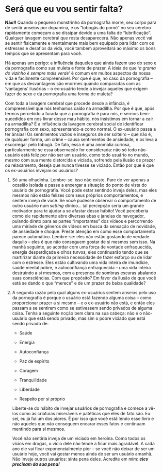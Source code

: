 # Será que eu vou sentir falta?

**Não!!** Quando o pequeno monstrinho da pornografia morre, seu corpo para de sentir anseios por dopamina, e os "tobogãs do pornô" no seu cérebro rapidamente começam a se dissipar devido a uma falta de "lubrificação". Qualquer lavagem cerebral que resta desaparecerá. Não apenas você vai se sentir fisicamente e mentalmente mais bem equipado para lidar com os estresses e desafios da vida, você também aproveitará ao máximo os bons tempos que se apresentam para você.

Há apenas um perigo: a influência daqueles que ainda fazem uso do sexo e da pornografia como sua muleta e fonte de prazer. A ideia de que *'a grama do vizinho é sempre mais verde'* é comum em muitos aspectos da nossa vida e facilmente compreensível. Por que é que, no caso da pornografia -- em que as desvantagens são enormes quando comparadas com as 'vantagens' ilusórias -- o ex-usuário tende a invejar aqueles que exigem fazer do sexo e da pornografia uma forma de muleta?

Com toda a lavagem cerebral que procede desde a infância, é compreensível que nós tenhamos caído na armadilha. Por que é que, após termos percebido a furada que a pornografia é para nós, e sermos bem-sucedidos em nos livrar desse mau hábito, nós insistimos em tornar a cair na armadilha? É a influência da lavagem cerebral social de identificar pornografia com sexo, apresentando-a como normal. O ex-usuário passa a ter ânsias! Os sentimentos vazios e inseguros de ser solteiro -- que não é, de qualquer forma, um crime -- causa sentimentos de ansiedade, e os leva a escorregar pelo tobogã. De fato, essa é uma anomalia curiosa, particularmente se essa observação for considerada: não só todo não-usuário está feliz por não ser um usuário, como todo usuário no mundo, mesmo com sua mente distorcida e viciada, sofrendo pela ilusão de prazer ou relaxamento, deseja que nunca tivesse se viciado. Então por que é que os ex-usuários invejam os usuários?

1. Só uma olhadinha. Lembre-se: isso não existe. Pare de ver apenas a ocasião isolada e passe a enxergar a situação do ponto de vista do usuário de pornografia. Você pode estar sentindo inveja deles, mas eles mesmos não estão felizes com seus próprios comportamentos, e sentem inveja de você. Se você pudesse observar o comportamento de outro usuário num *setting* clínico... tal percepção seria um grande motivador para te ajudar a se afastar desse hábito! Você perceberia como ele rapidamente abre diversas abas e janelas de navegador, pulando direto para as partes "importantes" dos vídeos e percorrendo uma miríade de gêneros de vídeos em busca da sensação de novidade, de ansiedade e choque. Preste atenção em como esse comportamento parece automático. Lembre-se: eles não estão gostando de verdade daquilo -- eles é que não conseguem gostar de si mesmos sem isso. Na manhã seguinte, ao acordar com uma força de vontade enfraquecida, energia desperdiçada e olhos turvos, eles continuarão tendo que se martirizar diante da primeira necessidade de fazer esforço ou de lidar com o estresse. Eles estão cultivando uma vida inteira de imundície, saúde mental pobre, e autoconfiança enfraquecida -- uma vida inteira destruindo a si mesmos, com a presença de sombras escuras abalando suas consciências. Com que propósito?  Em favor da ilusão de que você está se dando o que "merece" e de um prazer de baixa qualidade?

2. A segunda razão pela qual alguns ex-usuários sentem anseios pelo uso da pornografia é porque o usuário está fazendo alguma coisa -- como proporcionar prazer a si mesmo -- e o ex-usuário não está, e então eles passam a se sentirem como se estivessem sendo privados de alguma coisa. Tenha a seguinte noção bem clara na sua cabeça: não é o não-usuário que está sendo privado, mas sim o pobre viciado que está sendo privado de:

   - Saúde

   - Energia

   - Autoconfiança

   - Paz de espírito

   - Coragem

   - Tranquilidade

   - Liberdade

   - Respeito por si próprio

   Liberte-se do hábito de invejar usuários de pornografia e comece a vê-los como as criaturas miseráveis e patéticas que eles de fato são. Eu sei, eu já fui um dos piores. É por isso que você está lendo esse livro e não aqueles que não conseguem encarar esses fatos e continuam mentindo para si mesmos.

   Você não sentiria inveja de um viciado em heroína. Como todos os vícios em drogas, o vício dele não tende a ficar mais agradável. A cada ano ele vai ficar exponencialmente pior -- se você não deixar de ser um usuário hoje, você vai gostar menos ainda de ser um usuário amanhã. Não inveje outros usuários: sinta pena deles. Acredite em mim: ***eles precisam da sua pena!***